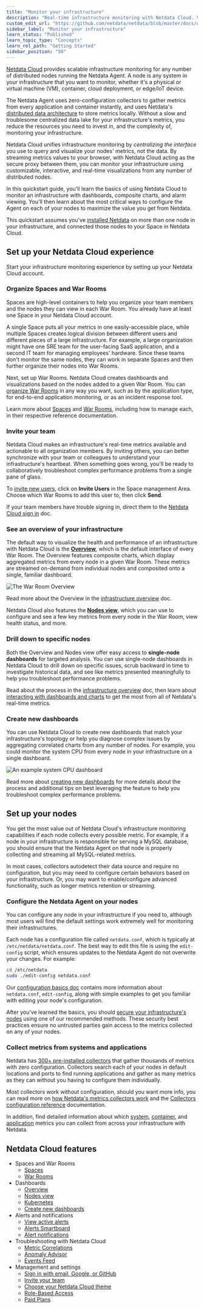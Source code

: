```yaml
---
title: "Monitor your infrastructure"
description: "Real-time infrastructure monitoring with Netdata Cloud. View key metrics, insightful charts, and active alarms from all your nodes."
custom_edit_url: "https://github.com/netdata/netdata/blob/master/docs/quickstart/infrastructure.md"
sidebar_label: "Monitor your infrastructure"
learn_status: "Published"
learn_topic_type: "Concepts"
learn_rel_path: "Getting Started"
sidebar_position: "50"
---
```



[Netdata Cloud](https://app.netdata.cloud) provides scalable infrastructure monitoring for any number of distributed
nodes running the Netdata Agent. A node is any system in your infrastructure that you want to monitor, whether it's a
physical or virtual machine (VM), container, cloud deployment, or edge/IoT device.

The Netdata Agent uses zero-configuration collectors to gather metrics from every application and container instantly,
and uses Netdata's [distributed data architecture](/docs/nightly/concepts/distributed-data-architecture) to store metrics
locally. Without a slow and troublesome centralized data lake for your infrastructure's metrics, you reduce the
resources you need to invest in, and the complexity of, monitoring your infrastructure. 

Netdata Cloud unifies infrastructure monitoring by _centralizing the interface_ you use to query and visualize your
nodes' metrics, not the data. By streaming metrics values to your browser, with Netdata Cloud acting as the secure proxy
between them, you can monitor your infrastructure using customizable, interactive, and real-time visualizations from any
number of distributed nodes.

In this quickstart guide, you'll learn the basics of using Netdata Cloud to monitor an infrastructure with dashboards,
composite charts, and alarm viewing. You'll then learn about the most critical ways to configure the Agent on each of
your nodes to maximize the value you get from Netdata.

This quickstart assumes you've [installed Netdata](/docs/nightly/getting-started/install-netdata)
on more than one node in your infrastructure, and connected those nodes to your Space in Netdata Cloud. 

## Set up your Netdata Cloud experience

Start your infrastructure monitoring experience by setting up your Netdata Cloud account.

### Organize Spaces and War Rooms

Spaces are high-level containers to help you organize your team members and the nodes they can view in each War Room.
You already have at least one Space in your Netdata Cloud account.

A single Space puts all your metrics in one easily-accessible place, while multiple Spaces creates logical division
between different users and different pieces of a large infrastructure. For example, a large organization might have one
SRE team for the user-facing SaaS application, and a second IT team for managing employees' hardware. Since these teams
don't monitor the same nodes, they can work in separate Spaces and then further organize their nodes into War Rooms.

Next, set up War Rooms. Netdata Cloud creates dashboards and visualizations based on the nodes added to a given War
Room. You can [organize War Rooms](/docs/nightly/operations/war-rooms#war-room-organization) in any way
you want, such as by the application type, for end-to-end application monitoring, or as an incident response tool.

Learn more about [Spaces](/docs/nightly/operations/spaces) and [War
Rooms](/docs/nightly/operations/war-rooms), including how to manage each, in their respective reference
documentation.

### Invite your team

Netdata Cloud makes an infrastructure's real-time metrics available and actionable to all organization members. By
inviting others, you can better synchronize with your team or colleagues to understand your infrastructure's heartbeat.
When something goes wrong, you'll be ready to collaboratively troubleshoot complex performance problems from a single
pane of glass.

To [invite new users](/docs/nightly/operations/invite-your-team), click on **Invite Users** in the
Space management Area. Choose which War Rooms to add this user to, then click **Send**.

If your team members have trouble signing in, direct them to the [Netdata Cloud sign
in](/docs/nightly/operations/sign-in-with-email-google-or-github) doc.

### See an overview of your infrastructure

The default way to visualize the health and performance of an infrastructure with Netdata Cloud is the
[**Overview**](/docs/nightly/operations/netdata-cloud-visualizations/see-an-overview-of-your-infrastructure), which is the default interface of every War Room. The
Overview features composite charts, which display aggregated metrics from every node in a given War Room. These metrics
are streamed on-demand from individual nodes and composited onto a single, familiar dashboard.

![The War Room
Overview](https://user-images.githubusercontent.com/1153921/108732681-09791980-74eb-11eb-9ba2-98cb1b6608de.png)

Read more about the Overview in the [infrastructure overview](/docs/nightly/operations/netdata-cloud-visualizations/see-an-overview-of-your-infrastructure) doc.

Netdata Cloud also features the [**Nodes view**](/docs/nightly/operations/visualizations/nodes-view), which you can
use to configure and see a few key metrics from every node in the War Room, view health status, and more.

### Drill down to specific nodes

Both the Overview and Nodes view offer easy access to **single-node dashboards** for targeted analysis. You can use
single-node dashboards in Netdata Cloud to drill down on specific issues, scrub backward in time to investigate
historical data, and see like metrics presented meaningfully to help you troubleshoot performance problems.

Read about the process in the [infrastructure
overview](/docs/nightly/operations/netdata-cloud-visualizations/see-an-overview-of-your-infrastructure#drill-down-with-single-node-dashboards) doc, then learn about [interacting with
dashboards and charts](/docs/nightly/operations/netdata-cloud-visualizations/interact-with-dashboards-and-charts) to get the most from all of Netdata's real-time
metrics.

### Create new dashboards

You can use Netdata Cloud to create new dashboards that match your infrastructure's topology or help you diagnose
complex issues by aggregating correlated charts from any number of nodes. For example, you could monitor the system CPU
from every node in your infrastructure on a single dashboard.

![An example system CPU
dashboard](https://user-images.githubusercontent.com/1153921/108732974-4b09c480-74eb-11eb-87a2-c67e569c08b6.png)

Read more about [creating new dashboards](/docs/nightly/operations/netdata-cloud-visualizations/create-new-dashboards) for more details about the process and
additional tips on best leveraging the feature to help you troubleshoot complex performance problems.

## Set up your nodes

You get the most value out of Netdata Cloud's infrastructure monitoring capabilities if each node collects every
possible metric. For example, if a node in your infrastructure is responsible for serving a MySQL database, you should
ensure that the Netdata Agent on that node is properly collecting and streaming all MySQL-related metrics.

In most cases, collectors autodetect their data source and require no configuration, but you may need to configure
certain behaviors based on your infrastructure. Or, you may want to enable/configure advanced functionality, such as
longer metrics retention or streaming.

### Configure the Netdata Agent on your nodes

You can configure any node in your infrastructure if you need to, although most users will find the default settings
work extremely well for monitoring their infrastructures.

Each node has a configuration file called `netdata.conf`, which is typically at `/etc/netdata/netdata.conf`. The best
way to edit this file is using the `edit-config` script, which ensures updates to the Netdata Agent do not overwrite
your changes. For example:

```bash
cd /etc/netdata
sudo ./edit-config netdata.conf
```

Our [configuration basics doc](/docs/nightly/configuration) contains more information about `netdata.conf`, `edit-config`,
along with simple examples to get you familiar with editing your node's configuration.

After you've learned the basics, you should [secure your infrastructure's nodes](/docs/nightly/configuration/security-design) using
one of our recommended methods. These security best practices ensure no untrusted parties gain access to the metrics
collected on any of your nodes.

### Collect metrics from systems and applications

Netdata has [300+ pre-installed collectors](/docs/nightly/integrations/monitor) that gather thousands of metrics with zero
configuration. Collectors search each of your nodes in default locations and ports to find running applications and
gather as many metrics as they can without you having to configure them individually.

Most collectors work without configuration, should you want more info, you can read more on [how Netdata's metrics collectors work](/docs/nightly/concepts/collectors-ref) and the [Collectors configuration reference](/docs/nightly/configuration/collectors-configuration) documentation.

In addition, find detailed information about which [system](/docs/nightly/concepts/system-metrics),
[container](/docs/nightly/concepts/container-metrics), and [application](/docs/nightly/concepts/application-metrics) metrics you can
collect from across your infrastructure with Netdata.

## Netdata Cloud features

<Grid columns="2">
  <Box
    title="Spaces and War Rooms">
    <BoxList>
      <BoxListItemRegexLink to="[](/docs/nightly/operations/spaces)" title="Spaces" />
      <BoxListItemRegexLink to="[](/docs/nightly/operations/war-rooms)" title="War Rooms" />
    </BoxList>
  </Box>
  <Box
    title="Dashboards">
    <BoxList>
      <BoxListItemRegexLink to="[](/docs/nightly/operations/visualizations/home-overview-and-single-node-view)" title="Overview" />
      <BoxListItemRegexLink to="[](/docs/nightly/operations/visualizations/nodes-view)" title="Nodes view" />
      <BoxListItemRegexLink to="[](/docs/nightly/operations/visualizations/kubernetes-visualizations)" title="Kubernetes" />
      <BoxListItemRegexLink to="[](/docs/nightly/operations/visualizations/build-new-dashboards)" title="Create new dashboards" />
    </BoxList>
  </Box>
  <Box
    title="Alerts and notifications">
    <BoxList>
      <BoxListItemRegexLink to="[](/docs/nightly/integrations/notify/cloud-alert-notifications/view-active-alerts)" title="View active alerts" />
      <BoxListItemRegexLink to="[](/docs/nightly/integrations/notify/cloud-alert-notifications/alerts-smartboard)" title="Alerts Smartboard" />
      <BoxListItemRegexLink to="[](/docs/nightly/integrations/notify/cloud-alert-notifications)" title="Alert notifications" />
    </BoxList>
  </Box>
  <Box
    title="Troubleshooting with Netdata Cloud">
    <BoxListItemRegexLink to="[](/docs/nightly/operations/metric-correlations)" title="Metric Correlations" />
    <BoxListItemRegexLink to="[](/docs/nightly/operations/anomaly-advisor)" title="Anomaly Advisor" />
    <BoxListItemRegexLink to="[](/docs/nightly/concepts/events-feed)" title="Events Feed" />
  </Box>
  <Box
    title="Management and settings">
    <BoxList>
      <BoxListItemRegexLink to="[](/docs/nightly/operations/sign-in-with-email-google-or-github)" title="Sign in with email, Google, or GitHub" />
      <BoxListItemRegexLink to="[](/docs/nightly/operations/invite-your-team)" title="Invite your team" />
      <BoxListItemRegexLink to="[](/docs/nightly/operations/choose-your-netdata-cloud-theme)" title="Choose your Netdata Cloud theme" />
      <BoxListItemRegexLink to="[](/docs/nightly/concepts/role-based-access-model)" title="Role-Based Access" />
      <BoxListItemRegexLink to="[](/docs/nightly/concepts/netdata-plans)" title="Paid Plans" />
    </BoxList>
  </Box>
</Grid>

- Spaces and War Rooms
  - [Spaces](/docs/nightly/operations/spaces)
  - [War Rooms](/docs/nightly/operations/war-rooms)
- Dashboards
  - [Overview](/docs/nightly/operations/visualizations/home-overview-and-single-node-view)
  - [Nodes view](/docs/nightly/operations/visualizations/nodes-view)
  - [Kubernetes](/docs/nightly/operations/visualizations/kubernetes-visualizations)
  - [Create new dashboards](/docs/nightly/operations/visualizations/build-new-dashboards)
- Alerts and notifications
  - [View active alerts](/docs/nightly/integrations/notify/cloud-alert-notifications/view-active-alerts)
  - [Alerts Smartboard](/docs/nightly/integrations/notify/cloud-alert-notifications/alerts-smartboard)
  - [Alert notifications](/docs/nightly/integrations/notify/cloud-alert-notifications)
- Troubleshooting with Netdata Cloud
  - [Metric Correlations](/docs/nightly/operations/metric-correlations)
  - [Anomaly Advisor](/docs/nightly/operations/anomaly-advisor)
  - [Events Feed](/docs/nightly/concepts/events-feed)
- Management and settings
  - [Sign in with email, Google, or GitHub](/docs/nightly/operations/sign-in-with-email-google-or-github)
  - [Invite your team](/docs/nightly/operations/invite-your-team)
  - [Choose your Netdata Cloud theme](/docs/nightly/operations/choose-your-netdata-cloud-theme)
  - [Role-Based Access](/docs/nightly/concepts/role-based-access-model)
  - [Paid Plans](/docs/nightly/concepts/netdata-plans)
